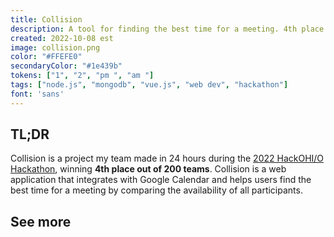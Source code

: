 ```yaml
---
title: Collision
description: A tool for finding the best time for a meeting. 4th place at HackOHI/O 2022.
created: 2022-10-08 est
image: collision.png
color: "#FFEFE0"
secondaryColor: "#1e439b"
tokens: ["1", "2", "pm ", "am "]
tags: ["node.js", "mongodb", "vue.js", "web dev", "hackathon"]
font: 'sans'
---
```


## TL;DR

Collision is a project my team made in 24 hours during the [2022 HackOHI/O Hackathon](https://hack.osu.edu/2022), winning **4th place out of 200 teams**. Collision is a web application that integrates with Google Calendar and helps users find the best time for a meeting by comparing the availability of all participants.

## See more
<YouTube videoId="e1TvN9ZrfLs" />

